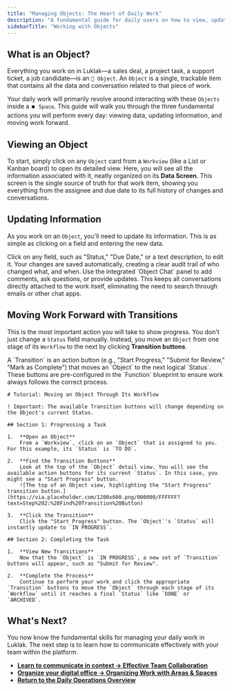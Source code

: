 ```yaml
---
title: "Managing Objects: The Heart of Daily Work"
description: "A fundamental guide for daily users on how to view, update, and move Objects through their defined workflow, the core of all work in Luklak."
sidebarTitle: "Working with Objects"
---
```


## What is an Object?

Everything you work on in Luklak—a sales deal, a project task, a support ticket, a job candidate—is an `🧊 Object`. An `Object` is a single, trackable item that contains all the data and conversation related to that piece of work.

Your daily work will primarily revolve around interacting with these `Objects` inside a `⏹️ Space`. This guide will walk you through the three fundamental actions you will perform every day: viewing data, updating information, and moving work forward.

## Viewing an Object

To start, simply click on any `Object` card from a `Workview` (like a List or Kanban board) to open its detailed view. Here, you will see all the information associated with it, neatly organized on its **Data Screen**. This screen is the single source of truth for that work item, showing you everything from the assignee and due date to its full history of changes and conversations.

## Updating Information

As you work on an `Object`, you'll need to update its information. This is as simple as clicking on a field and entering the new data.

<CardGroup cols={2}>
  <Card title="Editing Fields" icon="pen-field" iconType="duotone">
    Click on any field, such as "Status," "Due Date," or a text description, to edit it. Your changes are saved automatically, creating a clear audit trail of who changed what, and when.
  </Card>
  <Card title="Sending Messages" icon="comments" iconType="duotone">
    Use the integrated `Object Chat` panel to add comments, ask questions, or provide updates. This keeps all conversations directly attached to the work itself, eliminating the need to search through emails or other chat apps.
  </Card>
</CardGroup>

## Moving Work Forward with Transitions

This is the most important action you will take to show progress. You don't just change a `Status` field manually. Instead, you move an `Object` from one stage of its `Workflow` to the next by clicking **Transition buttons**.

<Info>
  A `Transition` is an action button (e.g., "Start Progress," "Submit for Review," "Mark as Complete") that moves an `Object` to the next logical `Status`. These buttons are pre-configured in the `Function` blueprint to ensure work always follows the correct process.
</Info>

```guidejar
# Tutorial: Moving an Object Through Its Workflow

! Important: The available Transition buttons will change depending on the Object's current Status.

## Section 1: Progressing a Task

1.  **Open an Object**
    From a `Workview`, click on an `Object` that is assigned to you. For this example, its `Status` is `TO DO`.

2.  **Find the Transition Buttons**
    Look at the top of the `Object` detail view. You will see the available action buttons for its current `Status`. In this case, you might see a "Start Progress" button.
    ![The top of an Object view, highlighting the "Start Progress" transition button.](https://via.placeholder.com/1200x600.png/000000/FFFFFF?text=Step%202:%20Find%20Transition%20Button)

3.  **Click the Transition**
    Click the "Start Progress" button. The `Object`'s `Status` will instantly update to `IN PROGRESS`.

## Section 2: Completing the Task

1.  **View New Transitions**
    Now that the `Object` is `IN PROGRESS`, a new set of `Transition` buttons will appear, such as "Submit for Review".

2.  **Complete the Process**
    Continue to perform your work and click the appropriate `Transition` buttons to move the `Object` through each stage of its `Workflow` until it reaches a final `Status` like `DONE` or `ARCHIVED`.
```

## What's Next?

You now know the fundamental skills for managing your daily work in Luklak. The next step is to learn how to communicate effectively with your team within the platform.

- [**Learn to communicate in context → Effective Team Collaboration**](https://www.google.com/search?q=/use-and-operate/collaboration)
- [**Organize your digital office → Organizing Work with Areas & Spaces**](https://www.google.com/search?q=/use-and-operate/organize-work)
- [**Return to the Daily Operations Overview**](https://www.google.com/search?q=/use-and-operate/)